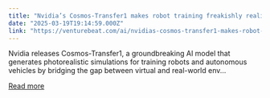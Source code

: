 ```yaml
---
title: "Nvidia’s Cosmos-Transfer1 makes robot training freakishly realistic—and that changes everything"
date: "2025-03-19T19:14:59.000Z"
link: "https://venturebeat.com/ai/nvidias-cosmos-transfer1-makes-robot-training-freakishly-realistic-and-that-changes-everything/"
---
```


Nvidia releases Cosmos-Transfer1, a groundbreaking AI model that generates photorealistic simulations for training robots and autonomous vehicles by bridging the gap between virtual and real-world env...

[Read more](https://venturebeat.com/ai/nvidias-cosmos-transfer1-makes-robot-training-freakishly-realistic-and-that-changes-everything/)
